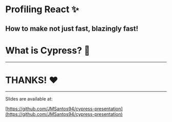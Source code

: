 
# Profiling React ✨
How to make not just fast, blazingly fast!
---
# What is Cypress? 🤔
---
# THANKS! ❤️
---
Slides are available at:

[https://github.com/JMSantos94/cypress-presentation](https://github.com/JMSantos94/cypress-presentation)
